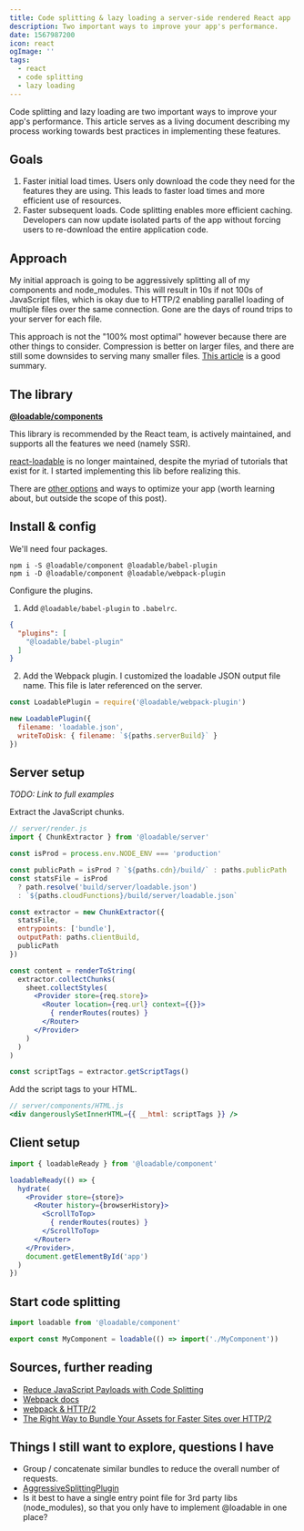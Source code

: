```yaml
---
title: Code splitting & lazy loading a server-side rendered React app
description: Two important ways to improve your app's performance.
date: 1567987200
icon: react
ogImage: ''
tags:
  - react
  - code splitting
  - lazy loading
---
```


Code splitting and lazy loading are two important ways to improve your app's performance. This article serves as a living document describing my process working towards best practices in implementing these features.

## Goals

1. Faster initial load times. Users only download the code they need for the features they are using. This leads to faster load times and more efficient use of resources.
2. Faster subsequent loads. Code splitting enables more efficient caching. Developers can now update isolated parts of the app without forcing users to re-download the entire application code.

## Approach

My initial approach is going to be aggressively splitting all of my components and node_modules. This will result in 10s if not 100s of JavaScript files, which is okay due to HTTP/2 enabling parallel loading of multiple files over the same connection. Gone are the days of round trips to your server for each file.

This approach is not the "100% most optimal" however because there are other things to consider. Compression is better on larger files, and there are still some downsides to serving many smaller files. [This article](https://medium.com/webpack/webpack-http-2-7083ec3f3ce6) is a good summary.

## The library

**[@loadable/components](https://github.com/smooth-code/loadable-components)**

This library is recommended by the React team, is actively maintained, and supports all the features we need (namely SSR).

[react-loadable](https://github.com/jamiebuilds/react-loadable) is no longer maintained, despite the myriad of tutorials that exist for it. I started implementing this lib before realizing this.

There are [other options](https://itnext.io/react-code-splitting-in-2019-9a5d2776c502) and ways to optimize your app (worth learning about, but outside the scope of this post).

## Install & config

We'll need four packages.

```
npm i -S @loadable/component @loadable/babel-plugin
npm i -D @loadable/component @loadable/webpack-plugin
```

Configure the plugins.

1. Add `@loadable/babel-plugin` to `.babelrc`.

```json
{
  "plugins": [
    "@loadable/babel-plugin"
  ]
}
```

2. Add the Webpack plugin.
  I customized the loadable JSON output file name. This file is later referenced on the server.

```js
const LoadablePlugin = require('@loadable/webpack-plugin')

new LoadablePlugin({
  filename: 'loadable.json',
  writeToDisk: { filename: `${paths.serverBuild}` }
})
```

## Server setup

_TODO: Link to full examples_

Extract the JavaScript chunks.

```jsx
// server/render.js
import { ChunkExtractor } from '@loadable/server'

const isProd = process.env.NODE_ENV === 'production'

const publicPath = isProd ? `${paths.cdn}/build/` : paths.publicPath
const statsFile = isProd
  ? path.resolve('build/server/loadable.json')
  : `${paths.cloudFunctions}/build/server/loadable.json`

const extractor = new ChunkExtractor({
  statsFile,
  entrypoints: ['bundle'],
  outputPath: paths.clientBuild,
  publicPath
})

const content = renderToString(
  extractor.collectChunks(
    sheet.collectStyles(
      <Provider store={req.store}>
        <Router location={req.url} context={{}}>
          { renderRoutes(routes) }
        </Router>
      </Provider>
    )
  )
)

const scriptTags = extractor.getScriptTags()
```

Add the script tags to your HTML.
```jsx
// server/components/HTML.js
<div dangerouslySetInnerHTML={{ __html: scriptTags }} />
```

## Client setup

```jsx
import { loadableReady } from '@loadable/component'

loadableReady(() => {
  hydrate(
    <Provider store={store}>
      <Router history={browserHistory}>
        <ScrollToTop>
          { renderRoutes(routes) }
        </ScrollToTop>
      </Router>
    </Provider>,
    document.getElementById('app')
  )
})
```

## Start code splitting

```js
import loadable from '@loadable/component'

export const MyComponent = loadable(() => import('./MyComponent'))
```

## Sources, further reading

- [Reduce JavaScript Payloads with Code Splitting](https://developers.google.com/web/fundamentals/performance/optimizing-javascript/code-splitting)
- [Webpack docs](https://webpack.js.org/guides/code-splitting/)
- [webpack & HTTP/2](https://medium.com/webpack/webpack-http-2-7083ec3f3ce6)
- [The Right Way to Bundle Your Assets for Faster Sites over HTTP/2](https://medium.com/@asyncmax/the-right-way-to-bundle-your-assets-for-faster-sites-over-http-2-437c37efe3ff)

## Things I still want to explore, questions I have

- Group / concatenate similar bundles to reduce the overall number of requests.
- [AggressiveSplittingPlugin](https://github.com/webpack/webpack/tree/master/examples/http2-aggressive-splitting)
- Is it best to have a single entry point file for 3rd party libs (node_modules), so that you only have to implement @loadable in one place?
